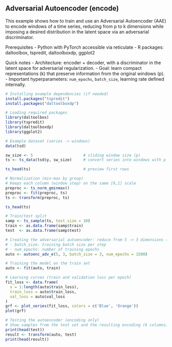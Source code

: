 ## Adversarial Autoencoder (encode)

This example shows how to train and use an Adversarial Autoencoder (AAE) to encode windows of a time series, reducing from p to k dimensions while imposing a desired distribution in the latent space via an adversarial discriminator.

Prerequisites
- Python with PyTorch accessible via reticulate
- R packages: daltoolbox, tspredit, daltoolboxdp, ggplot2

Quick notes
- Architecture: encoder + decoder, with a discriminator in the latent space for adversarial regularization.
- Goal: learn compact representations (k) that preserve information from the original windows (p).
- Important hyperparameters: `num_epochs`, `batch_size`, learning rate defined internally.

```r
# Installing example dependencies (if needed)
install.packages("tspredit")
install.packages("daltoolboxdp")
```

```r
# Loading required packages
library(daltoolbox)
library(tspredit)
library(daltoolboxdp)
library(ggplot2)
```

```r
# Example dataset (series -> windows)
data(tsd)

sw_size <- 5                      # sliding window size (p)
ts <- ts_data(tsd$y, sw_size)     # convert series into windows with p columns

ts_head(ts)                       # preview first rows
```

```r
# Normalization (min-max by group)
# Keeps each column (window step) on the same [0,1] scale
preproc <- ts_norm_gminmax()
preproc <- fit(preproc, ts)
ts <- transform(preproc, ts)

ts_head(ts)
```

```r
# Train/test split
samp <- ts_sample(ts, test_size = 10)
train <- as.data.frame(samp$train)
test  <- as.data.frame(samp$test)
```

```r
# Creating the adversarial autoencoder: reduce from 5 -> 3 dimensions (p -> k)
# - batch_size: training batch size per step
# - num_epochs: number of training epochs
auto <- autoenc_adv_e(5, 3, batch_size = 3, num_epochs = 1500)

# Training the model on the train set
auto <- fit(auto, train)
```

```r
# Learning curves (train and validation loss per epoch)
fit_loss <- data.frame(
  x = 1:length(auto$train_loss),
  train_loss = auto$train_loss,
  val_loss = auto$val_loss
)
grf <- plot_series(fit_loss, colors = c('Blue', 'Orange'))
plot(grf)
```

```r
# Testing the autoencoder (encoding only)
# Show samples from the test set and the resulting encoding (k columns)
print(head(test))
result <- transform(auto, test)
print(head(result))
```

